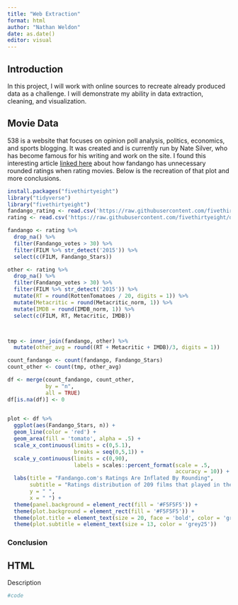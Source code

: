 ```yaml
---
title: "Web Extraction"
format: html
author: "Nathan Weldon"
date: as.date()
editor: visual
---
```


## Introduction

In this project, I will work with online sources to recreate already produced data as a challenge. I will demonstrate my ability in data extraction, cleaning, and visualization.

## Movie Data

538 is a website that focuses on opinion poll analysis, politics, economics, and sports blogging. It was created and is currently run by Nate Silver, who has become famous for his writing and work on the site. I found this interesting article [linked here](is%20a%20website%20that%20focuses%20on%20opinion%20poll%20analysis,%20politics,%20economics,%20and%20sports%20blogging.%20It%20was%20created%20and%20is%20currently%20run%20by%20Nate%20Silver,%20who%20has%20become%20famous%20for%20his%20writing%20and%20work%20on%20the%20site.) about how fandango has unnecessary rounded ratings when rating movies. Below is the recreation of that plot and more conclusions.

```r
install.packages("fivethirtyeight")
library("tidyverse")
library("fivethirtyeight")
fandango_rating <- read.csv('https://raw.githubusercontent.com/fivethirtyeight/data/master/fandango/fandango_scrape.csv') 
rating <- read.csv('https://raw.githubusercontent.com/fivethirtyeight/data/master/fandango/fandango_score_comparison.csv') 

```

```r

fandango <- rating %>%
  drop_na() %>% 
  filter(Fandango_votes > 30) %>% 
  filter(FILM %>% str_detect('2015')) %>% 
  select(c(FILM, Fandango_Stars)) 

other <- rating %>% 
  drop_na() %>% 
  filter(Fandango_votes > 30) %>% 
  filter(FILM %>% str_detect('2015')) %>% 
  mutate(RT = round(RottenTomatoes / 20, digits = 1)) %>% 
  mutate(Metacritic = round(Metacritic_norm, 1)) %>% 
  mutate(IMDB = round(IMDB_norm, 1)) %>% 
  select(c(FILM, RT, Metacritic, IMDB)) 



tmp <- inner_join(fandango, other) %>% 
  mutate(other_avg = round((RT + Metacritic + IMDB)/3, digits = 1))

count_fandango <- count(fandango, Fandango_Stars) 
count_other <- count(tmp, other_avg)

df <- merge(count_fandango, count_other,
            by = "n",
            all = TRUE)
df[is.na(df)] <- 0

  
plot <- df %>% 
  ggplot(aes(Fandango_Stars, n)) +
  geom_line(color = 'red') +
  geom_area(fill = 'tomato', alpha = .5) +
  scale_x_continuous(limits = c(0,5.1), 
                     breaks = seq(0,5,1)) +
  scale_y_continuous(limits = c(0,90), 
                     labels = scales::percent_format(scale = .5, 
                                                     accuracy = 10)) +
  labs(title = "Fandango.com's Ratings Are Inflated By Rounding",
       subtitle = "Ratings distribution of 209 films that played in theaters in 2015 and received 30+ reviews",
       y = " ",
       x = " ") +
  theme(panel.background = element_rect(fill = '#F5F5F5')) +
  theme(plot.background = element_rect(fill = '#F5F5F5')) +
  theme(plot.title = element_text(size = 20, face = 'bold', color = 'grey20')) +
  theme(plot.subtitle = element_text(size = 13, color = 'grey25'))


```

### Conclusion

## HTML

Description

```r
#code
```
